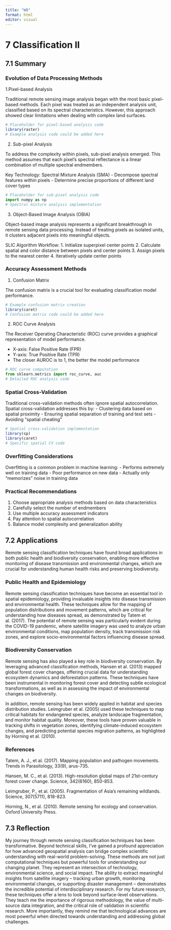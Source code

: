 ```yaml
---
title: "W8"
format: html
editor: visual
---
```


# 7 Classification II

## 7.1 Summary

### Evolution of Data Processing Methods

1.Pixel-based Analysis

Traditional remote sensing image analysis began with the most basic pixel-based methods. Each pixel was treated as an independent analysis unit, classified based on its spectral characteristics. However, this approach showed clear limitations when dealing with complex land surfaces.

```r
# Placeholder for pixel-based analysis code
library(raster)
# Example analysis code could be added here
```

2.  Sub-pixel Analysis

To address the complexity within pixels, sub-pixel analysis emerged. This method assumes that each pixel's spectral reflectance is a linear combination of multiple spectral endmembers.

Key Technology: Spectral Mixture Analysis (SMA) - Decompose spectral features within pixels - Determine precise proportions of different land cover types

```python
# Placeholder for sub-pixel analysis code
import numpy as np
# Spectral mixture analysis implementation
```

3.  Object-Based Image Analysis (OBIA)

Object-based image analysis represents a significant breakthrough in remote sensing data processing. Instead of treating pixels as isolated units, it clusters adjacent pixels into meaningful objects.

SLIC Algorithm Workflow: 1. Initialize superpixel center points 2. Calculate spatial and color distance between pixels and center points 3. Assign pixels to the nearest center 4. Iteratively update center points

### Accuracy Assessment Methods

1.  Confusion Matrix

The confusion matrix is a crucial tool for evaluating classification model performance.

```r
# Example confusion matrix creation
library(caret)
# Confusion matrix code could be added here
```

2.  ROC Curve Analysis

The Receiver Operating Characteristic (ROC) curve provides a graphical representation of model performance.

-   X-axis: False Positive Rate (FPR)
-   Y-axis: True Positive Rate (TPR)
-   The closer AUROC is to 1, the better the model performance

```python
# ROC curve computation
from sklearn.metrics import roc_curve, auc
# Detailed ROC analysis code
```

### Spatial Cross-Validation

Traditional cross-validation methods often ignore spatial autocorrelation. Spatial cross-validation addresses this by: - Clustering data based on spatial proximity - Ensuring spatial separation of training and test sets - Avoiding "spatial cheating"

```r
# Spatial cross-validation implementation
library(sp)
library(caret)
# Specific spatial CV code
```

### Overfitting Considerations

Overfitting is a common problem in machine learning: - Performs extremely well on training data - Poor performance on new data - Actually only "memorizes" noise in training data

### Practical Recommendations

1.  Choose appropriate analysis methods based on data characteristics
2.  Carefully select the number of endmembers
3.  Use multiple accuracy assessment indicators
4.  Pay attention to spatial autocorrelation
5.  Balance model complexity and generalization ability

## 7.2 Applications

Remote sensing classification techniques have found broad applications in both public health and biodiversity conservation, enabling more effective monitoring of disease transmission and environmental changes, which are crucial for understanding human health risks and preserving biodiversity.

### Public Health and Epidemiology

Remote sensing classification techniques have become an essential tool in spatial epidemiology, providing invaluable insights into disease transmission and environmental health. These techniques allow for the mapping of population distributions and movement patterns, which are critical for understanding how diseases spread, as demonstrated by Tatem et al. (2017). The potential of remote sensing was particularly evident during the COVID-19 pandemic, where satellite imagery was used to analyze urban environmental conditions, map population density, track transmission risk zones, and explore socio-environmental factors influencing disease spread.

### Biodiversity Conservation

Remote sensing has also played a key role in biodiversity conservation. By leveraging advanced classification methods, Hansen et al. (2013) mapped global forest cover changes, offering crucial data for understanding ecosystem dynamics and deforestation patterns. These techniques have been instrumental in monitoring forest cover and detecting subtle ecological transformations, as well as in assessing the impact of environmental changes on biodiversity.

In addition, remote sensing has been widely applied in habitat and species distribution studies. Leimgruber et al. (2005) used these techniques to map critical habitats for endangered species, analyze landscape fragmentation, and monitor habitat quality. Moreover, these tools have proven valuable in tracking shifts in vegetation zones, identifying climate-induced ecosystem changes, and predicting potential species migration patterns, as highlighted by Horning et al. (2010).

### References

Tatem, A. J., et al. (2017). Mapping population and pathogen movements. Trends in Parasitology, 33(9), arus-735.

Hansen, M. C., et al. (2013). High-resolution global maps of 21st-century forest cover change. Science, 342(6160), 850-853.

Leimgruber, P., et al. (2005). Fragmentation of Asia's remaining wildlands. Science, 307(5711), 818-823.

Horning, N., et al. (2010). Remote sensing for ecology and conservation. Oxford University Press.

## 7.3 Reflection

My journey through remote sensing classification techniques has been transformative. Beyond technical skills, I've gained a profound appreciation for how advanced geospatial analysis can bridge complex scientific understanding with real-world problem-solving. These methods are not just computational techniques but powerful tools for understanding our changing planet. They represent an intersection of technology, environmental science, and social impact. The ability to extract meaningful insights from satellite imagery – tracking urban growth, monitoring environmental changes, or supporting disaster management – demonstrates the incredible potential of interdisciplinary research. For my future research, these techniques offer a lens to look beyond surface-level observations. They teach me the importance of rigorous methodology, the value of multi-source data integration, and the critical role of validation in scientific research. More importantly, they remind me that technological advances are most powerful when directed towards understanding and addressing global challenges.
